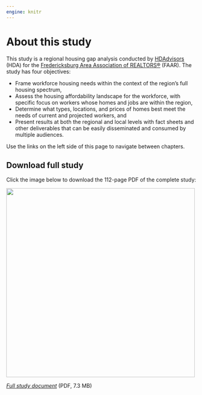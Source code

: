 ```yaml
---
engine: knitr
---
```


# About this study {.unnumbered}

This study is a regional housing gap analysis conducted by [HDAdvisors](https://www.hdadvisors.net) (HDA) for the [Fredericksburg Area Association of REALTORS®](https://www.faarmembers.com/) (FAAR). The study has four objectives:

* Frame workforce housing needs within the context of the region’s full housing spectrum,
* Assess the housing affordability landscape for the workforce, with specific focus on workers whose homes and jobs are within the region,
* Determine what types, locations, and prices of homes best meet the needs of current and projected workers, and
* Present results at both the regional and local levels with fact sheets and other deliverables that can be easily disseminated and consumed by multiple audiences.

Use the links on the left side of this page to navigate between chapters.

## Download full study {.unnumbered}

Click the image below to download the 112-page PDF of the complete study:

[![](img/faar-rpt.png){width=500}](pdf/FAAR Housing Gap Analysis 2024.pdf)

[*Full study document*](pdf/FAAR Housing Gap Analysis 2024.pdf) (PDF, 7.3 MB)